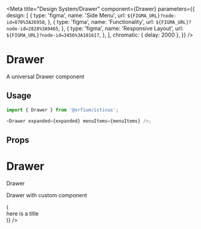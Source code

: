 
<Meta
  title="Design System/Drawer"
  component={Drawer}
  parameters={{
    design: [
      {
        type: 'figma',
        name: 'Side Menu',
        url: `${FIGMA_URL}?node-id=870%3A26958`,
      },
      {
        type: 'figma',
        name: 'Functionality',
        url: `${FIGMA_URL}?node-id=2828%3A9465`,
      },
      {
        type: 'figma',
        name: 'Responsive Layout',
        url: `${FIGMA_URL}?node-id=3456%3A101617`,
      },
    ],
    chromatic: { delay: 2000 },
  }}
/>

# Drawer

A universal Drawer component

## Usage

```js
import { Drawer } from '@orfium/ictinus';

<Drawer expanded={expanded} menuItems={menuItems} />;
```

## Props

<Props of={Drawer} />

# Drawer

Drawer

<Preview>
  <Story name="Drawer">
    <div>
      <DrawerShowcase />
    </div>
  </Story>
</Preview>

Drawer with custom component

<Preview>
  <Story name="Drawer with custom component">
    <div>
      <DrawerShowcase
        renderHeader={() => (
          <div style={{ background: 'yellow', padding: '20px' }}>here is a title</div>
        )}
      />
    </div>
  </Story>
</Preview>
